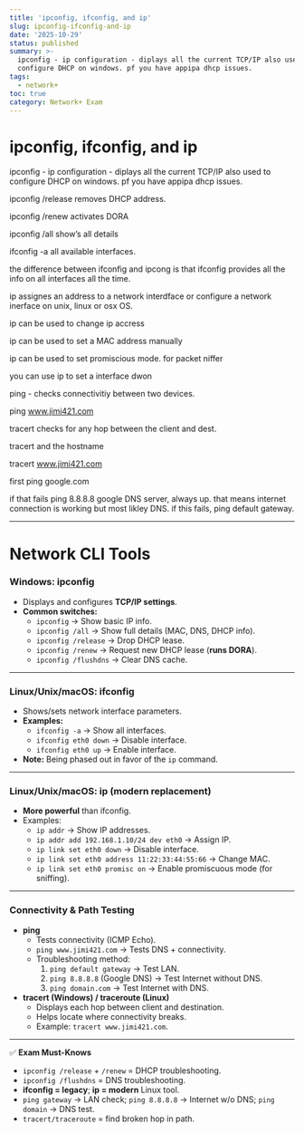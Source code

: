 ```yaml
---
title: 'ipconfig, ifconfig, and ip'
slug: ipconfig-ifconfig-and-ip
date: '2025-10-29'
status: published
summary: >-
  ipconfig - ip configuration - diplays all the current TCP/IP also used to
  configure DHCP on windows. pf you have appipa dhcp issues.
tags:
  - network+
toc: true
category: Network+ Exam
---
```


# ipconfig, ifconfig, and ip

ipconfig - ip configuration - diplays all the current TCP/IP also used to configure DHCP on windows. pf you have appipa dhcp issues. 

ipconfig /release  removes DHCP address. 

ipconfig /renew activates DORA

ipconfig /all show’s all details 

ifconfig -a all available interfaces. 

the difference between ifconfig and ipcong is that ifconfig provides all the info on all interfaces all the time. 

ip assignes an address to a network interdface or configure a network inerface on unix, linux or osx OS. 

ip can be used to change ip accress 

ip can be used to set a MAC address manually 

ip can be used to set promiscious mode. for packet niffer

you can use ip to set a interface dwon

ping - checks connectivitiy between two devices. 

ping www.jimi421.com

tracert checks for any hop between the client and dest. 

tracert and the hostname

tracert www.jimi421.com

first ping google.com

if that fails ping 8.8.8.8 google DNS server, always up. that means internet connection is working but most likley DNS. if this fails, ping default gateway. 

---

# Network CLI Tools

### **Windows: ipconfig**

- Displays and configures **TCP/IP settings**.
- **Common switches:**
    - `ipconfig` → Show basic IP info.
    - `ipconfig /all` → Show full details (MAC, DNS, DHCP info).
    - `ipconfig /release` → Drop DHCP lease.
    - `ipconfig /renew` → Request new DHCP lease (**runs DORA**).
    - `ipconfig /flushdns` → Clear DNS cache.

---

### **Linux/Unix/macOS: ifconfig**

- Shows/sets network interface parameters.
- **Examples:**
    - `ifconfig -a` → Show all interfaces.
    - `ifconfig eth0 down` → Disable interface.
    - `ifconfig eth0 up` → Enable interface.
- **Note:** Being phased out in favor of the `ip` command.

---

### **Linux/Unix/macOS: ip** (modern replacement)

- **More powerful** than ifconfig.
- Examples:
    - `ip addr` → Show IP addresses.
    - `ip addr add 192.168.1.10/24 dev eth0` → Assign IP.
    - `ip link set eth0 down` → Disable interface.
    - `ip link set eth0 address 11:22:33:44:55:66` → Change MAC.
    - `ip link set eth0 promisc on` → Enable promiscuous mode (for sniffing).

---

### **Connectivity & Path Testing**

- **ping**
    - Tests connectivity (ICMP Echo).
    - `ping www.jimi421.com` → Tests DNS + connectivity.
    - Troubleshooting method:
        1. `ping default gateway` → Test LAN.
        2. `ping 8.8.8.8` (Google DNS) → Test Internet without DNS.
        3. `ping domain.com` → Test Internet with DNS.
- **tracert (Windows) / traceroute (Linux)**
    - Displays each hop between client and destination.
    - Helps locate where connectivity breaks.
    - Example: `tracert www.jimi421.com`.

---

✅ **Exam Must-Knows**

- `ipconfig /release` + `/renew` = DHCP troubleshooting.
- `ipconfig /flushdns` = DNS troubleshooting.
- **ifconfig = legacy**; **ip = modern** Linux tool.
- `ping gateway` → LAN check; `ping 8.8.8.8` → Internet w/o DNS; `ping domain` → DNS test.
- `tracert/traceroute` = find broken hop in path.
